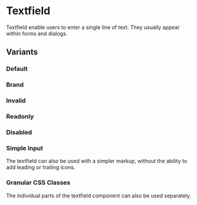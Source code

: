 
<Meta of={stories} />

# Textfield

Textfield enable users to enter a single line of text. They usually appear
within forms and dialogs.

<Canvas of={stories.Default} />

## Variants

### Default

<Canvas of={stories.Default} />

### Brand

<Canvas of={stories.Round} />

### Invalid

<Canvas of={stories.Invalid} />

### Readonly

<Canvas of={stories.Readonly} />

### Disabled

<Canvas of={stories.Disabled} />

### Simple Input

The textfield can also be used with a simpler markup, without the ability to add
leading or trailing icons.

<Canvas of={stories.Simple} />

### Granular CSS Classes

The individual parts of the textfield component can also be used separately.

<Canvas of={stories.Granular} />

